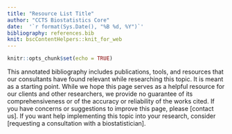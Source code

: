 ```yaml
---
title: "Resource List Title"
author: "CCTS Biostatistics Core"
date:  '`r format(Sys.Date(), "%B %d, %Y")`'
bibliography: references.bib
knit: bscContentHelpers::knit_for_web
---
```


```r
knitr::opts_chunk$set(echo = TRUE)
```

<!-- Include references in BibTex format in `references.bib`. Refer to them with @rmarkdown. -->

This annotated bibliography includes publications, tools, and resources that our consultants have found relevant while researching this topic. It is meant as a starting point. While we hope this page serves as a helpful resource for our clients and other researchers, we provide no guarantee of its comprehensiveness or of the accuracy or reliability of the works cited. If you have concerns or suggestions to improve this page, please [contact us]. If you want help implementing this topic into your research, consider [requesting a consultation with a biostatistician]. 


